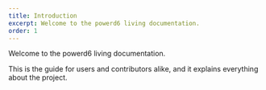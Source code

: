 ```yaml
---
title: Introduction
excerpt: Welcome to the powerd6 living documentation.
order: 1
---
```

Welcome to the powerd6 living documentation.

This is the guide for users and contributors alike, and it explains everything about the project.